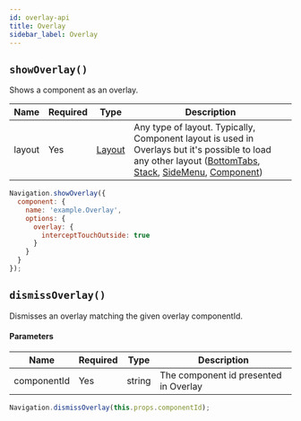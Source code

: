 ```yaml
---
id: overlay-api
title: Overlay
sidebar_label: Overlay
---
```


## `showOverlay()`
Shows a component as an overlay.

| Name   | Required | Type                | Description                                                                                                                                                                                                         |
| ------ | -------- | ------------------- | ------------------------------------------------------------------------------------------------------------------------------------------------------------------------------------------------------------------- |
| layout | Yes      | [Layout](layout.mdx) | Any type of layout. Typically, Component layout is used in Overlays but it's possible to load any other layout ([BottomTabs](bottomTabs-layout.mdx), [Stack](stack-layout.mdx), [SideMenu](sideMenu-layout.mdx), [Component](component-layout.mdx)) |

```js
Navigation.showOverlay({
  component: {
    name: 'example.Overlay',
    options: {
      overlay: {
        interceptTouchOutside: true
      }
    }
  }
});
```

## `dismissOverlay()`
Dismisses an overlay matching the given overlay componentId.

#### Parameters
| Name        | Required | Type   | Description                           |
| ----------- | -------- | ------ | ------------------------------------- |
| componentId | Yes      | string | The component id presented in Overlay |

```js
Navigation.dismissOverlay(this.props.componentId);
```
